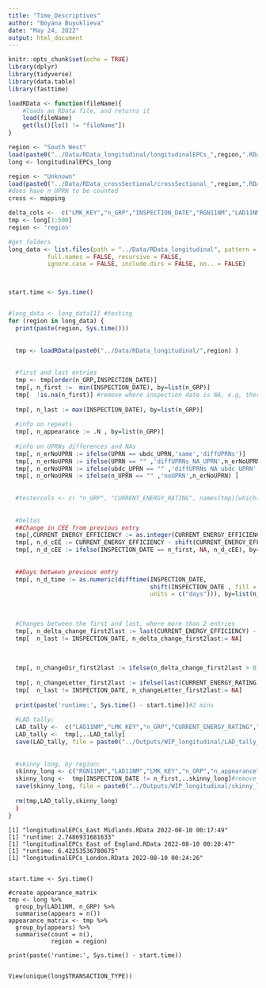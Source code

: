 ```yaml
---
title: "Time_Descriptives"
author: "Boyana Buyuklieva"
date: "May 24, 2022"
output: html_document
---
```


```r
knitr::opts_chunk$set(echo = TRUE)
library(dplyr)
library(tidyverse)
library(data.table)
library(fasttime)

loadRData <- function(fileName){
    #loads an RData file, and returns it
    load(fileName)
    get(ls()[ls() != "fileName"])
}
```

```r
region <- "South West"
load(paste0("../Data/RData_longitudinal/longitudinalEPCs_",region,".RData"))
long <- longitudinalEPCs_long

region <- "Unknown"
load(paste0("../Data/RData_crossSectional/crossSectional_",region,".RData"))
#does have n_UPRN to be counted
cross <- mapping

delta_cols <-  c("LMK_KEY","n_GRP","INSPECTION_DATE","RGN11NM","LAD11NM","UPRN","ubdc_UPRN","n_UPRN","CURRENT_ENERGY_EFFICIENCY", "CURRENT_ENERGY_RATING")
tmp <- long[1:500]
region <- 'region'
```




```r
#get folders
long_data <- list.files(path = "../Data/RData_longitudinal", pattern = NULL, all.files = FALSE,
           full.names = FALSE, recursive = FALSE,
           ignore.case = FALSE, include.dirs = FALSE, no.. = FALSE)



start.time <- Sys.time()


#long_data <- long_data[1] #testing
for (region in long_data) {
  print(paste(region, Sys.time()))
  
  
  tmp <- loadRData(paste0("../Data/RData_longitudinal/",region) )
  
  
  #first and last entries
  tmp <- tmp[order(n_GRP,INSPECTION_DATE)]
  tmp[, n_first :=  min(INSPECTION_DATE), by=list(n_GRP)]
  tmp[  !is.na(n_first)] #remove where inspection date is NA, e.g, there are 7 in LONDON: 813658 813659 818797 818798 818799 921798 921799
  
  tmp[, n_last := max(INSPECTION_DATE), by=list(n_GRP)]
  
  #info on repeats
  tmp[, n_appearance := .N , by=list(n_GRP)]
  
  #info on UPRNs differences and NAs
  tmp[, n_erNoUPRN := ifelse(UPRN == ubdc_UPRN,'same','diffUPRNs')]
  tmp[, n_erNoUPRN := ifelse(UPRN == "" ,'diffUPRNs_NA_UPRN',n_erNoUPRN) ]
  tmp[, n_erNoUPRN := ifelse(ubdc_UPRN == "" ,'diffUPRNs_NA_ubdc_UPRN',n_erNoUPRN) ]
  tmp[, n_erNoUPRN := ifelse(n_UPRN == "" ,'noUPRN',n_erNoUPRN) ]
  
  
  #testercols <- c( "n_GRP", "CURRENT_ENERGY_RATING", names(tmp)[which(startsWith(names(tmp),'n_'))])
  
  
  #Deltas
  ##Change in CEE from previous entry
  tmp[,CURRENT_ENERGY_EFFICIENCY := as.integer(CURRENT_ENERGY_EFFICIENCY) ]##magically convert to str to int:
  tmp[, n_d_cEE := CURRENT_ENERGY_EFFICIENCY - shift(CURRENT_ENERGY_EFFICIENCY , fill = first(CURRENT_ENERGY_EFFICIENCY)), by=list(n_GRP)]
  tmp[, n_d_cEE := ifelse(INSPECTION_DATE == n_first, NA, n_d_cEE), by=list(n_GRP)]
  
  
  ##Days between previous entry
  tmp[, n_d_time := as.numeric(difftime(INSPECTION_DATE, 
                                        shift(INSPECTION_DATE , fill = first(INSPECTION_DATE)),
                                        units = c("days"))), by=list(n_GRP)]
  
  
  
  #Changes between the first and last, where more than 2 entries
  tmp[, n_delta_change_first2last := last(CURRENT_ENERGY_EFFICIENCY) - first(CURRENT_ENERGY_EFFICIENCY), by=list(n_GRP)]
  tmp[  n_last != INSPECTION_DATE, n_delta_change_first2last:= NA]
  
  
  
  tmp[, n_changeDir_first2last := ifelse(n_delta_change_first2last > 0, 'up', ifelse(n_delta_change_first2last == 0, 'NA', 'down' ) ) ]
  
  tmp[, n_changeLetter_first2last := ifelse(last(CURRENT_ENERGY_RATING) == first(CURRENT_ENERGY_RATING),'same','diff'), by=list(n_GRP)]
  tmp[  n_last != INSPECTION_DATE, n_changeLetter_first2last:= NA]
  
  print(paste('runtime:', Sys.time() - start.time))#2 mins
  
  #LAD tally:
  LAD_tally <-  c("LAD11NM","LMK_KEY","n_GRP","CURRENT_ENERGY_RATING","n_appearance","n_erNoUPRN","n_delta_change_first2last","n_changeDir_first2last","n_changeDir_first2last","n_changeLetter_first2last")
  LAD_tally <-  tmp[,..LAD_tally]
  save(LAD_tally, file = paste0("../Outputs/WIP_longitudinal/LAD_tally_",region,".RData") )
  
  
  #skinny long, by region:
  skinny_long <- c("RGN11NM","LAD11NM","LMK_KEY","n_GRP","n_appearance","CURRENT_ENERGY_EFFICIENCY","INSPECTION_DATE","n_d_cEE","n_d_time")
  skinny_long <-  tmp[INSPECTION_DATE != n_first,..skinny_long]#remove all firsttime entries
  save(skinny_long, file = paste0("../Outputs/WIP_longitudinal/skinny_long",region,".RData") )
  
  rm(tmp,LAD_tally,skinny_long)
  )
}


```


```P2-deltas

[1] "longitudinalEPCs_East Midlands.RData 2022-08-10 00:17:49"
[1] "runtime: 2.7486931681633"
[1] "longitudinalEPCs_East of England.RData 2022-08-10 00:20:47"
[1] "runtime: 6.42253536780675"
[1] "longitudinalEPCs_London.RData 2022-08-10 00:24:26"


```








```appearance
start.time <- Sys.time()

#create appearance_matrix
tmp <- long %>%
  group_by(LAD11NM, n_GRP) %>% 
  summarise(appears = n())
appearance_matrix <- tmp %>%
  group_by(appears) %>%
  summarise(count = n(),
            region = region)

print(paste('runtime:', Sys.time() - start.time))


View(unique(long$TRANSACTION_TYPE))
```




